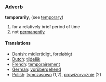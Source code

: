 ===Adverb===
'''temporarily''', (see [[temporary]])

#for a relatively brief period of time
#not [[permanently]]

====Translations====
*[[Danish]]: [[midlertidigt]], [[foreløbigt]]
*[[Dutch]]: [[tijdelijk]]
*[[French]]: [[temporairement]]
*[[German]]: [[vorübergehend]]
*[[Polish]]: [[tymczasowo]] (1,2), [[prowizorycznie]] (2)